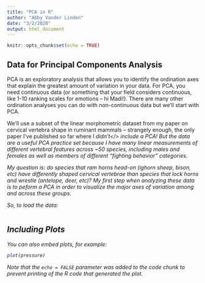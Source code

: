 ```yaml
---
title: "PCA in R"
author: "Abby Vander Linden"
date: "3/2/2020"
output: html_document
---
```


```r
knitr::opts_chunk$set(echo = TRUE)
```

## Data for Principal Components Analysis

PCA is an exploratory analysis that allows you to identify the ordination axes that explain the greatest amount of variation in your data. For PCA, you need continuous data (or something that your field considers continuous, like 1-10 ranking scales for emotions -- hi Madi!). There are many other ordination analyses you can do with non-continuous data but we'll start with PCA.

We'll use a subset of the linear morphometric dataset from my paper on cervical vertebra shape in ruminant mammals -- strangely enough, the only paper I've published so far where I <i>didn't</> include a PCA! But the data are a useful PCA practice set because I have many linear measurements of different vertebral features across ~50 species, including males and females as well as members of different "fighting behavior" categories. 

My question is: do species that ram horns head-on (ighorn sheep, bison, etc) have differently shaped cervical vertebrae than species that lock horns and wrestle (antelope, deer, etc)? My first step when analyzing these data is to peform a PCA in order to visualize the major axes of variation among and across these groups.

So, to load the data: 

```r

```

## Including Plots

You can also embed plots, for example:

```r
plot(pressure)
```

Note that the `echo = FALSE` parameter was added to the code chunk to prevent printing of the R code that generated the plot.
